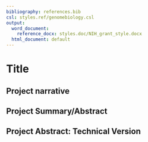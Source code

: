```yaml
---
bibliography: references.bib
csl: styles.ref/genomebiology.csl
output:
  word_document:
    reference_docx: styles.doc/NIH_grant_style.docx
  html_document: default
---
```



# Title

## Project narrative

## Project Summary/Abstract

## Project Abstract: Technical Version
